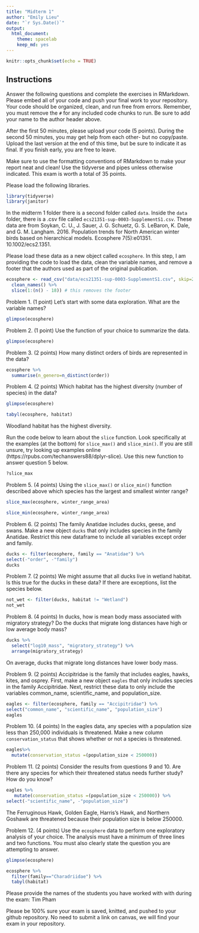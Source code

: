 ```yaml
---
title: "Midterm 1"
author: "Emily Lieu"
date: "`r Sys.Date()`"
output:
  html_document: 
    theme: spacelab
    keep_md: yes
---
```


```r
knitr::opts_chunk$set(echo = TRUE)
```

## Instructions
Answer the following questions and complete the exercises in RMarkdown. Please embed all of your code and push your final work to your repository. Your code should be organized, clean, and run free from errors. Remember, you must remove the `#` for any included code chunks to run. Be sure to add your name to the author header above.  

After the first 50 minutes, please upload your code (5 points). During the second 50 minutes, you may get help from each other- but no copy/paste. Upload the last version at the end of this time, but be sure to indicate it as final. If you finish early, you are free to leave.

Make sure to use the formatting conventions of RMarkdown to make your report neat and clean! Use the tidyverse and pipes unless otherwise indicated. This exam is worth a total of 35 points. 

Please load the following libraries.
```r
library(tidyverse)
library(janitor)
```

In the midterm 1 folder there is a second folder called `data`. Inside the `data` folder, there is a .csv file called `ecs21351-sup-0003-SupplementS1.csv`. These data are from Soykan, C. U., J. Sauer, J. G. Schuetz, G. S. LeBaron, K. Dale, and G. M. Langham. 2016. Population trends for North American winter birds based on hierarchical models. Ecosphere 7(5):e01351. 10.1002/ecs2.1351.  

Please load these data as a new object called `ecosphere`. In this step, I am providing the code to load the data, clean the variable names, and remove a footer that the authors used as part of the original publication.
```r
ecosphere <- read_csv("data/ecs21351-sup-0003-SupplementS1.csv", skip=2) %>% 
  clean_names() %>%
  slice(1:(n() - 18)) # this removes the footer
```

Problem 1. (1 point) Let's start with some data exploration. What are the variable names?
```r
glimpse(ecosphere)
```

Problem 2. (1 point) Use the function of your choice to summarize the data.
```r
glimpse(ecosphere)
```

Problem 3. (2 points) How many distinct orders of birds are represented in the data?
```r
ecosphere %>% 
  summarise(n_genero=n_distinct(order))
```

Problem 4. (2 points) Which habitat has the highest diversity (number of species) in the data?
```r
glimpse(ecosphere)
```
```r
tabyl(ecosphere, habitat)
```
Woodland habitat has the highest diversity. 

Run the code below to learn about the `slice` function. Look specifically at the examples (at the bottom) for `slice_max()` and `slice_min()`. If you are still unsure, try looking up examples online (https://rpubs.com/techanswers88/dplyr-slice). Use this new function to answer question 5 below.
```r
?slice_max
```

Problem 5. (4 points) Using the `slice_max()` or `slice_min()` function described above which species has the largest and smallest winter range?
```r
slice_max(ecosphere, winter_range_area)
```
```r
slice_min(ecosphere, winter_range_area)
```

Problem 6. (2 points) The family Anatidae includes ducks, geese, and swans. Make a new object `ducks` that only includes species in the family Anatidae. Restrict this new dataframe to include all variables except order and family.
```r
ducks <- filter(ecosphere, family == "Anatidae") %>% 
select(-"order", -"family")
ducks
```

Problem 7. (2 points) We might assume that all ducks live in wetland habitat. Is this true for the ducks in these data? If there are exceptions, list the species below.
```r
not_wet <- filter(ducks, habitat != "Wetland")
not_wet
```

Problem 8. (4 points) In ducks, how is mean body mass associated with migratory strategy? Do the ducks that migrate long distances have high or low average body mass?
```r
ducks %>% 
  select("log10_mass", "migratory_strategy") %>% 
  arrange(migratory_strategy)
```
On average, ducks that migrate long distances have lower body mass.

Problem 9. (2 points) Accipitridae is the family that includes eagles, hawks, kites, and osprey. First, make a new object `eagles` that only includes species in the family Accipitridae. Next, restrict these data to only include the variables common_name, scientific_name, and population_size.
```r
eagles <- filter(ecosphere, family == "Accipitridae") %>% 
select("common_name", "scientific_name", "population_size")
eagles
```

Problem 10. (4 points) In the eagles data, any species with a population size less than 250,000 individuals is threatened. Make a new column `conservation_status` that shows whether or not a species is threatened.
```r
eagles%>% 
  mutate(conservation_status =(population_size < 250000))
```

Problem 11. (2 points) Consider the results from questions 9 and 10. Are there any species for which their threatened status needs further study? How do you know?
```r
eagles %>% 
   mutate(conservation_status =(population_size < 250000)) %>% 
select(-"scientific_name", -"population_size")
```
The Ferruginous Hawk, Golden Eagle, Harris's Hawk, and Northern Goshawk are threatened because their population size is below 250000.

Problem 12. (4 points) Use the `ecosphere` data to perform one exploratory analysis of your choice. The analysis must have a minimum of three lines and two functions. You must also clearly state the question you are attempting to answer.
```r
glimpse(ecosphere)
```
```r
ecosphere %>% 
  filter(family=="Charadriidae") %>% 
  tabyl(habitat)
```

Please provide the names of the students you have worked with with during the exam:
Tim Pham

Please be 100% sure your exam is saved, knitted, and pushed to your github repository. No need to submit a link on canvas, we will find your exam in your repository.